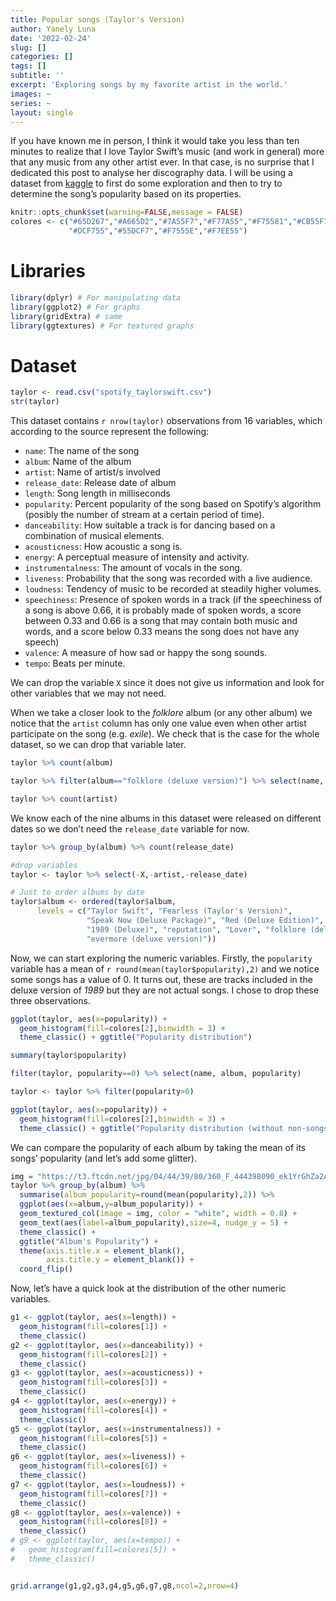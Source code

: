 ```yaml
---
title: Popular songs (Taylor's Version)
author: Yanely Luna
date: '2022-02-24'
slug: []
categories: []
tags: []
subtitle: ''
excerpt: 'Exploring songs by my favorite artist in the world.'
images: ~
series: ~
layout: single
---
```


If you have known me in person, I think it would take you less than ten minutes to realize that I love Taylor Swift's music (and work in general) more that any music from any other artist ever. In that case, is no surprise that I dedicated this post to analyse her discography data. I will be using a dataset from [kaggle](https://www.kaggle.com/thespacefreak/taylor-swift-spotify-data) to first do some exploration and then to try to determine the song's popularity based on its properties.

```r
knitr::opts_chunk$set(warning=FALSE,message = FALSE)
colores <- c("#65D267","#A665D2","#7A55F7","#F77A55","#F75581","#CB55F7","#5581F7", #3:7 rating
             "#DCF755","#55DCF7","#F7555E","#F7EE55") 
```

# Libraries

```r
library(dplyr) # For manipulating data
library(ggplot2) # For graphs
library(gridExtra) # same
library(ggtextures) # For textured graphs
```

# Dataset

```r
taylor <- read.csv("spotify_taylorswift.csv")
str(taylor)

```

This dataset contains `r nrow(taylor)` observations from 16 variables, which according to the source represent the following:

+ `name`: The name of the song
+ `album`: Name of the album
+ `artist`: Name of artist/s involved
+ `release_date`: Release date of album
+ `length`: Song length in milliseconds
+ `popularity`: Percent popularity of the song based on Spotify's algorithm (posibly the number of stream at a certain period of time).
+ `danceability`: How suitable a track is for dancing based on a combination of musical elements.
+ `acousticness`: How acoustic a song is.
+ `energy`: A perceptual measure of intensity and activity. 
+ `instrumentalness`: The amount of vocals in the song.
+ `liveness`: Probability that the song was recorded with a live audience.
+ `loudness`: Tendency of music to be recorded at steadily higher volumes.
+ `speechiness`: Presence of spoken words in a track (if the speechiness of a song is above 0.66, it is probably made of spoken words, a score between 0.33 and 0.66 is a song that may contain both music and words, and a score below 0.33 means the song does not have any speech)
+ `valence`: A measure of how sad or happy the song sounds.
+ `tempo`: Beats per minute.

We can drop the variable `X` since it does not give us information and look for other variables that we may not need.

When we take a closer look to the _folklore_ album (or any other album) we notice that the `artist` column has only one value even when other artist participate on the song (e.g. _exile_). We check that is the case for the whole dataset, so we can drop that variable later.

```r
taylor %>% count(album)

taylor %>% filter(album=="folklore (deluxe version)") %>% select(name, artist)

taylor %>% count(artist)
```

We know each of the nine albums in this dataset were released on different dates so we don't need the `release_date` variable for now.

```r
taylor %>% group_by(album) %>% count(release_date)

#drop variables
taylor <- taylor %>% select(-X,-artist,-release_date)

# Just to order albums by date
taylor$album <- ordered(taylor$album, 
      levels = c("Taylor Swift", "Fearless (Taylor's Version)",
                 "Speak Now (Deluxe Package)", "Red (Deluxe Edition)",
                 "1989 (Deluxe)", "reputation", "Lover", "folklore (deluxe version)",
                 "evermore (deluxe version)"))
```

Now, we can start exploring the numeric variables. Firstly, the `popularity` variable has a mean of `r round(mean(taylor$popularity),2)` and we notice some songs has a value of 0. It turns out, these are tracks included in the deluxe version of _1989_ but they are not actual songs. I chose to drop these three observations.

```r
ggplot(taylor, aes(x=popularity)) +
  geom_histogram(fill=colores[2],binwidth = 3) +
  theme_classic() + ggtitle("Popularity distribution")

summary(taylor$popularity)

filter(taylor, popularity==0) %>% select(name, album, popularity)

taylor <- taylor %>% filter(popularity>0)

ggplot(taylor, aes(x=popularity)) +
  geom_histogram(fill=colores[2],binwidth = 3) +
  theme_classic() + ggtitle("Popularity distribution (without non-songs tracks)")
```

We can compare the popularity of each album by taking the mean of its songs' popularity (and let's add some glitter).

```r
img = "https://t3.ftcdn.net/jpg/04/44/39/80/360_F_444398090_ek1YrGhZa2AZmiUZwALuMe3cRafivme9.jpg"
taylor %>% group_by(album) %>% 
  summarise(album_popularity=round(mean(popularity),2)) %>%
  ggplot(aes(x=album,y=album_popularity)) +
  geom_textured_col(image = img, color = "white", width = 0.8) +
  geom_text(aes(label=album_popularity),size=4, nudge_y = 5) +
  theme_classic() +
  ggtitle("Album's Popularity") + 
  theme(axis.title.x = element_blank(),
        axis.title.y = element_blank()) +
  coord_flip()
```


Now, let's have a quick look at the distribution of the other numeric variables.

```r
g1 <- ggplot(taylor, aes(x=length)) +
  geom_histogram(fill=colores[1]) + 
  theme_classic()
g2 <- ggplot(taylor, aes(x=danceability)) +
  geom_histogram(fill=colores[2]) + 
  theme_classic()
g3 <- ggplot(taylor, aes(x=acousticness)) +
  geom_histogram(fill=colores[3]) + 
  theme_classic()
g4 <- ggplot(taylor, aes(x=energy)) +
  geom_histogram(fill=colores[4]) + 
  theme_classic()
g5 <- ggplot(taylor, aes(x=instrumentalness)) +
  geom_histogram(fill=colores[5]) + 
  theme_classic()
g6 <- ggplot(taylor, aes(x=liveness)) +
  geom_histogram(fill=colores[6]) + 
  theme_classic()
g7 <- ggplot(taylor, aes(x=loudness)) +
  geom_histogram(fill=colores[7]) + 
  theme_classic()
g8 <- ggplot(taylor, aes(x=valence)) +
  geom_histogram(fill=colores[8]) + 
  theme_classic()
# g9 <- ggplot(taylor, aes(x=tempo)) +
#   geom_histogram(fill=colores[5]) + 
#   theme_classic()


grid.arrange(g1,g2,g3,g4,g5,g6,g7,g8,ncol=2,nrow=4)
```

